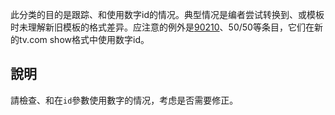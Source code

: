 {{Empty category}}
{{Tracking category|hidden=yes}}
此分类的目的是跟踪{{tl|tv.com show}}、{{tl|tv.com episode}}和{{tl|tv.com anthology}}使用数字id的情况。典型情况是编者尝试转换{{tld|tv.com}}到{{tl|tv.com show}}、{{tl|tv.com episode}}或{{tl|tv.com anthology}}模板时未理解新旧模板的格式差异。应注意的例外是[[90210|90210]]、50/50等条目，它们在新的tv.com show格式中使用数字id。

==說明==
請檢查{{tl|tv.com show}}、{{tl|tv.com episode}}和{{tl|tv.com anthology}}在<code>id</code>參數使用數字的情况，考虑是否需要修正。